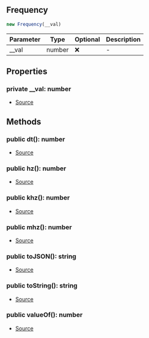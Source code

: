 ## Frequency

```typescript
new Frequency(__val)
```
| Parameter | Type | Optional | Description |
| ----------- | ----------- | ----------- | ----------- |
| __val | number | ❌ | - |

## Properties
### private  __val: number
- [Source](https://github.com/Androz2091/discord-player/blob/e6e6eb7/packages/equalizer/src/utils/Frequency.ts#L2)
## Methods
### public  dt(): number
- [Source](https://github.com/Androz2091/discord-player/blob/e6e6eb7/packages/equalizer/src/utils/Frequency.ts#L19)
### public  hz(): number
- [Source](https://github.com/Androz2091/discord-player/blob/e6e6eb7/packages/equalizer/src/utils/Frequency.ts#L15)
### public  khz(): number
- [Source](https://github.com/Androz2091/discord-player/blob/e6e6eb7/packages/equalizer/src/utils/Frequency.ts#L7)
### public  mhz(): number
- [Source](https://github.com/Androz2091/discord-player/blob/e6e6eb7/packages/equalizer/src/utils/Frequency.ts#L11)
### public  toJSON(): string
- [Source](https://github.com/Androz2091/discord-player/blob/e6e6eb7/packages/equalizer/src/utils/Frequency.ts#L31)
### public  toString(): string
- [Source](https://github.com/Androz2091/discord-player/blob/e6e6eb7/packages/equalizer/src/utils/Frequency.ts#L27)
### public  valueOf(): number
- [Source](https://github.com/Androz2091/discord-player/blob/e6e6eb7/packages/equalizer/src/utils/Frequency.ts#L23)